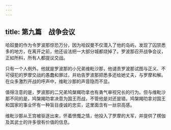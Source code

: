 ```yaml
---
---
---
```

title: 第九篇　战争会议
---




哈奴曼的作为令罗波那惊恐万分，因为哈奴曼不仅潜入了他的岛屿，发现了囚禁悉多的地方，在离开之前，他还设法把一大部分城都烧掉了。罗波那召开战争会议，正如所料，所有人都提议交战。

只有一个人例外。他就是罗波那的小兄弟维毗沙那，他谴责罗波那试图与正义、不可侵犯的罗摩交战的愚蠢和罪过，并劝告罗波那把悉多还给她丈夫，与罗摩和解。在众多激烈开战的呼声中，维毗沙那的声音隐而不显。

值得注意的是，罗波那的二兄弟鸠槃羯叻拿也有勇气审视兄长的行为。但与维毗沙那不同的是，鸠槃羯叻拿决意为国王而战，不管他是对还是错。鸠槃羯叻拿对国王和国家的事业怀有一种盲目虔诚的忠实，这里面含有一丝崇高感。

维毗沙那从王宫被驱逐出来，怀着愤慨之情，他投入了罗摩的大军，并提供了楞伽及其武士的许多很有价值的信息。
